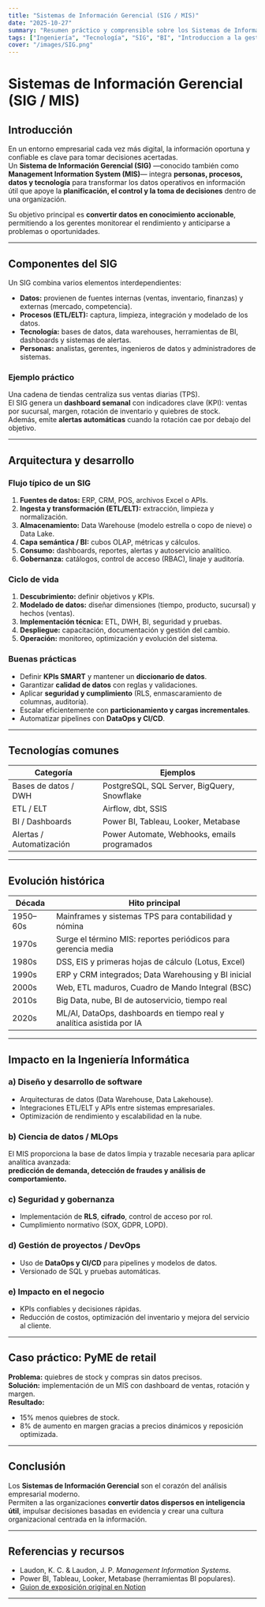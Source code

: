```yaml
---
title: "Sistemas de Información Gerencial (SIG / MIS)"
date: "2025-10-27"
summary: "Resumen práctico y comprensible sobre los Sistemas de Información Gerencial, su arquitectura, evolución e impacto en la ingeniería informática."
tags: ["Ingeniería", "Tecnología", "SIG", "BI", "Introduccion a la gestion de proyectos de Software"]
cover: "/images/SIG.png"
---
```


# Sistemas de Información Gerencial (SIG / MIS)

## Introducción

En un entorno empresarial cada vez más digital, la información oportuna y confiable es clave para tomar decisiones acertadas.  
Un **Sistema de Información Gerencial (SIG)** —conocido también como **Management Information System (MIS)**— integra **personas, procesos, datos y tecnología** para transformar los datos operativos en información útil que apoye la **planificación, el control y la toma de decisiones** dentro de una organización.

Su objetivo principal es **convertir datos en conocimiento accionable**, permitiendo a los gerentes monitorear el rendimiento y anticiparse a problemas o oportunidades.

---

## Componentes del SIG

Un SIG combina varios elementos interdependientes:

- **Datos:** provienen de fuentes internas (ventas, inventario, finanzas) y externas (mercado, competencia).
- **Procesos (ETL/ELT):** captura, limpieza, integración y modelado de los datos.
- **Tecnología:** bases de datos, data warehouses, herramientas de BI, dashboards y sistemas de alertas.
- **Personas:** analistas, gerentes, ingenieros de datos y administradores de sistemas.

### Ejemplo práctico

Una cadena de tiendas centraliza sus ventas diarias (TPS).  
El SIG genera un **dashboard semanal** con indicadores clave (KPI): ventas por sucursal, margen, rotación de inventario y quiebres de stock.  
Además, emite **alertas automáticas** cuando la rotación cae por debajo del objetivo.

---

## Arquitectura y desarrollo

### Flujo típico de un SIG

1. **Fuentes de datos:** ERP, CRM, POS, archivos Excel o APIs.  
2. **Ingesta y transformación (ETL/ELT):** extracción, limpieza y normalización.  
3. **Almacenamiento:** Data Warehouse (modelo estrella o copo de nieve) o Data Lake.  
4. **Capa semántica / BI:** cubos OLAP, métricas y cálculos.  
5. **Consumo:** dashboards, reportes, alertas y autoservicio analítico.  
6. **Gobernanza:** catálogos, control de acceso (RBAC), linaje y auditoría.

### Ciclo de vida

1. **Descubrimiento:** definir objetivos y KPIs.  
2. **Modelado de datos:** diseñar dimensiones (tiempo, producto, sucursal) y hechos (ventas).  
3. **Implementación técnica:** ETL, DWH, BI, seguridad y pruebas.  
4. **Despliegue:** capacitación, documentación y gestión del cambio.  
5. **Operación:** monitoreo, optimización y evolución del sistema.

### Buenas prácticas

- Definir **KPIs SMART** y mantener un **diccionario de datos**.  
- Garantizar **calidad de datos** con reglas y validaciones.  
- Aplicar **seguridad y cumplimiento** (RLS, enmascaramiento de columnas, auditoría).  
- Escalar eficientemente con **particionamiento y cargas incrementales**.  
- Automatizar pipelines con **DataOps y CI/CD**.

---

## Tecnologías comunes

| Categoría | Ejemplos |
|------------|-----------|
| Bases de datos / DWH | PostgreSQL, SQL Server, BigQuery, Snowflake |
| ETL / ELT | Airflow, dbt, SSIS |
| BI / Dashboards | Power BI, Tableau, Looker, Metabase |
| Alertas / Automatización | Power Automate, Webhooks, emails programados |

---

## Evolución histórica

| Década | Hito principal |
|---------|----------------|
| 1950–60s | Mainframes y sistemas TPS para contabilidad y nómina |
| 1970s | Surge el término MIS: reportes periódicos para gerencia media |
| 1980s | DSS, EIS y primeras hojas de cálculo (Lotus, Excel) |
| 1990s | ERP y CRM integrados; Data Warehousing y BI inicial |
| 2000s | Web, ETL maduros, Cuadro de Mando Integral (BSC) |
| 2010s | Big Data, nube, BI de autoservicio, tiempo real |
| 2020s | ML/AI, DataOps, dashboards en tiempo real y analítica asistida por IA |

---

## Impacto en la Ingeniería Informática

### a) Diseño y desarrollo de software
- Arquitecturas de datos (Data Warehouse, Data Lakehouse).  
- Integraciones ETL/ELT y APIs entre sistemas empresariales.  
- Optimización de rendimiento y escalabilidad en la nube.

### b) Ciencia de datos / MLOps
El MIS proporciona la base de datos limpia y trazable necesaria para aplicar analítica avanzada:  
**predicción de demanda, detección de fraudes y análisis de comportamiento.**

### c) Seguridad y gobernanza
- Implementación de **RLS**, **cifrado**, control de acceso por rol.  
- Cumplimiento normativo (SOX, GDPR, LOPD).

### d) Gestión de proyectos / DevOps
- Uso de **DataOps y CI/CD** para pipelines y modelos de datos.  
- Versionado de SQL y pruebas automáticas.

### e) Impacto en el negocio
- KPIs confiables y decisiones rápidas.  
- Reducción de costos, optimización del inventario y mejora del servicio al cliente.

---

## Caso práctico: PyME de retail

**Problema:** quiebres de stock y compras sin datos precisos.  
**Solución:** implementación de un MIS con dashboard de ventas, rotación y margen.  
**Resultado:**  
- 15% menos quiebres de stock.  
- 8% de aumento en margen gracias a precios dinámicos y reposición optimizada.

---

## Conclusión

Los **Sistemas de Información Gerencial** son el corazón del análisis empresarial moderno.  
Permiten a las organizaciones **convertir datos dispersos en inteligencia útil**, impulsar decisiones basadas en evidencia y crear una cultura organizacional centrada en la información.

---

## Referencias y recursos

- Laudon, K. C. & Laudon, J. P. *Management Information Systems*.  
- Power BI, Tableau, Looker, Metabase (herramientas BI populares).  
- [Guion de exposición original en Notion](https://www.notion.so/Guion-expo-28512d9f1e8380afac66f1ca97e8285e?source=copy_link)

---


